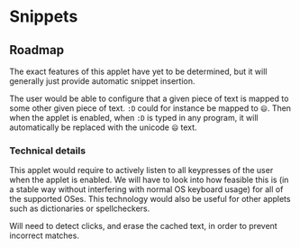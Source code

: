 # Snippets

<StatusNotice />

## Roadmap

The exact features of this applet have yet to be determined, but it will generally just provide automatic snippet insertion.

The user would be able to configure that a given piece of text is mapped to some other given piece of text.
`:D` could for instance be mapped to `😄`. Then when the applet is enabled, when `:D` is typed in any program, it will automatically be replaced with the unicode `😄` text.

### Technical details

This applet would require to actively listen to all keypresses of the user when the applet is enabled. We will have to look into how feasible this is (in a stable way without interfering with normal OS keyboard usage) for all of the supported OSes. This technology would also be useful for other applets such as dictionaries or spellcheckers.

Will need to detect clicks, and erase the cached text, in order to prevent incorrect matches.
